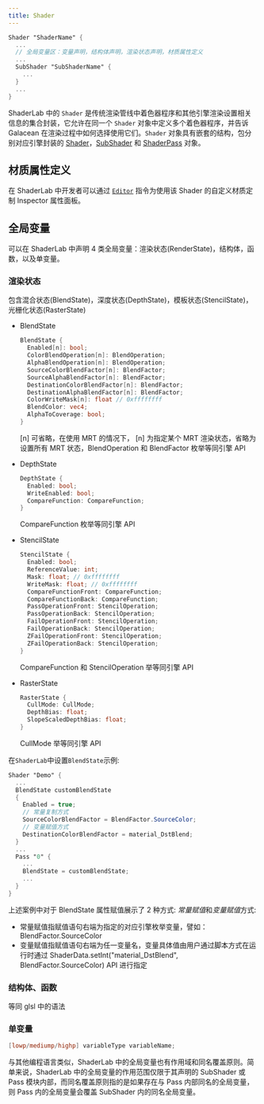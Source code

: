 ```yaml
---
title: Shader
---
```


```glsl
Shader "ShaderName" {
  ...
  // 全局变量区：变量声明，结构体声明，渲染状态声明，材质属性定义
  ...
  SubShader "SubShaderName" {
    ...
  }
  ...
}
```

ShaderLab 中的 `Shader` 是传统渲染管线中着色器程序和其他引擎渲染设置相关信息的集合封装，它允许在同一个 `Shader` 对象中定义多个着色器程序，并告诉 Galacean 在渲染过程中如何选择使用它们。`Shader` 对象具有嵌套的结构，包分别对应引擎封装的 [Shader](/apis/galacean/#Shader)，[SubShader](/apis/galacean/#SubShader) 和 [ShaderPass](/apis/galacean/#ShaderPass) 对象。

## 材质属性定义

在 ShaderLab 中开发者可以通过 [`Editor`](./editor/) 指令为使用该 Shader 的自定义材质定制 Inspector 属性面板。

## 全局变量

可以在 ShaderLab 中声明 4 类全局变量：渲染状态(RenderState)，结构体，函数，以及单变量。

### 渲染状态

包含混合状态(BlendState)，深度状态(DepthState)，模板状态(StencilState)，光栅化状态(RasterState)

- BlendState

  ```glsl
  BlendState {
    Enabled[n]: bool;
    ColorBlendOperation[n]: BlendOperation;
    AlphaBlendOperation[n]: BlendOperation;
    SourceColorBlendFactor[n]: BlendFactor;
    SourceAlphaBlendFactor[n]: BlendFactor;
    DestinationColorBlendFactor[n]: BlendFactor;
    DestinationAlphaBlendFactor[n]: BlendFactor;
    ColorWriteMask[n]: float // 0xffffffff
    BlendColor: vec4;
    AlphaToCoverage: bool;
  }
  ```

  [n] 可省略，在使用 MRT 的情况下， [n] 为指定某个 MRT 渲染状态，省略为设置所有 MRT 状态，BlendOperation 和 BlendFactor 枚举等同引擎 API

- DepthState

  ```glsl
  DepthState {
    Enabled: bool;
    WriteEnabled: bool;
    CompareFunction: CompareFunction;
  }
  ```

  CompareFunction 枚举等同引擎 API

- StencilState

  ```glsl
  StencilState {
    Enabled: bool;
    ReferenceValue: int;
    Mask: float; // 0xffffffff
    WriteMask: float; // 0xffffffff
    CompareFunctionFront: CompareFunction;
    CompareFunctionBack: CompareFunction;
    PassOperationFront: StencilOperation;
    PassOperationBack: StencilOperation;
    FailOperationFront: StencilOperation;
    FailOperationBack: StencilOperation;
    ZFailOperationFront: StencilOperation;
    ZFailOperationBack: StencilOperation;
  }
  ```

  CompareFunction 和 StencilOperation 举等同引擎 API

- RasterState

  ```glsl
  RasterState {
    CullMode: CullMode;
    DepthBias: float;
    SlopeScaledDepthBias: float;
  }
  ```

  CullMode 举等同引擎 API

在`ShaderLab`中设置`BlendState`示例:

```glsl
Shader "Demo" {
  ...
  BlendState customBlendState
  {
    Enabled = true;
    // 常量复制方式
    SourceColorBlendFactor = BlendFactor.SourceColor;
    // 变量赋值方式
    DestinationColorBlendFactor = material_DstBlend;
  }
  ...
  Pass "0" {
    ...
    BlendState = customBlendState;
    ...
  }
}
```

上述案例中对于 BlendState 属性赋值展示了 2 种方式: *常量赋值*和*变量赋值*方式:

- 常量赋值指赋值语句右端为指定的对应引擎枚举变量，譬如：BlendFactor.SourceColor
- 变量赋值指赋值语句右端为任一变量名，变量具体值由用户通过脚本方式在运行时通过 ShaderData.setInt("material_DstBlend", BlendFactor.SourceColor) API 进行指定

### 结构体、函数

等同 glsl 中的语法

### 单变量

```glsl
[lowp/mediump/highp] variableType variableName;
```

与其他编程语言类似，ShaderLab 中的全局变量也有作用域和同名覆盖原则。简单来说，ShaderLab 中的全局变量的作用范围仅限于其声明的 SubShader 或 Pass 模块内部，而同名覆盖原则指的是如果存在与 Pass 内部同名的全局变量，则 Pass 内的全局变量会覆盖 SubShader 内的同名全局变量。
